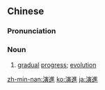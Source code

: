 {{also|演进}}
==Chinese==
{{zh-forms|s=演进}}

===Pronunciation===
{{zh-pron
|m=yǎnjìn
|c=jin2 zeon3
|mn=tw,xm:ián-chìn
|cat=n
}}

===Noun===
{{zh-noun}}

# [[gradual]] [[progress]]; [[evolution]]

[[zh-min-nan:演進]]
[[ko:演進]]
[[ja:演進]]